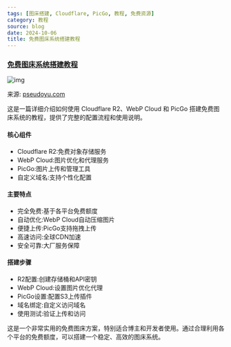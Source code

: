 ```yaml
---
tags: [图床搭建, Cloudflare, PicGo, 教程, 免费资源]
category: 教程
source: blog
date: 2024-10-06
title: 免费图床系统搭建教程
---
```


### [免费图床系统搭建教程](https://www.pseudoyu.com/zh/2024/06/30/free_image_hosting_system_using_r2_webp_cloud_and_picgo/)

![img](https://img.mengpeng.tech/i/2024/12/05/675142e94279c.webp)

来源: [pseudoyu.com](https://www.pseudoyu.com/zh/2024/06/30/free_image_hosting_system_using_r2_webp_cloud_and_picgo/)

这是一篇详细介绍如何使用 Cloudflare R2、WebP Cloud 和 PicGo 搭建免费图床系统的教程，提供了完整的配置流程和使用说明。

#### 核心组件
- Cloudflare R2:免费对象存储服务
- WebP Cloud:图片优化和代理服务
- PicGo:图片上传和管理工具
- 自定义域名:支持个性化配置

#### 主要特点
- 完全免费:基于各平台免费额度
- 自动优化:WebP Cloud自动压缩图片
- 便捷上传:PicGo支持拖拽上传
- 高速访问:全球CDN加速
- 安全可靠:大厂服务保障

#### 搭建步骤
- R2配置:创建存储桶和API密钥
- WebP Cloud:设置图片优化代理
- PicGo设置:配置S3上传插件
- 域名绑定:自定义访问域名
- 使用测试:验证上传和访问

这是一个非常实用的免费图床方案，特别适合博主和开发者使用。通过合理利用各个平台的免费额度，可以搭建一个稳定、高效的图床系统。 